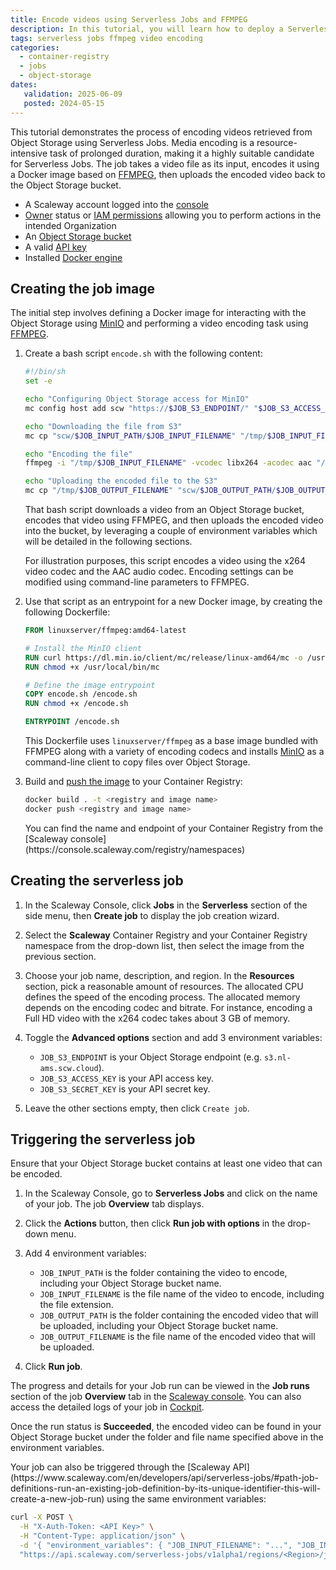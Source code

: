 ```yaml
---
title: Encode videos using Serverless Jobs and FFMPEG
description: In this tutorial, you will learn how to deploy a Serverless Job that encodes videos using FFMPEG
tags: serverless jobs ffmpeg video encoding
categories:
  - container-registry
  - jobs
  - object-storage
dates:
   validation: 2025-06-09
   posted: 2024-05-15
---
```




This tutorial demonstrates the process of encoding videos retrieved from Object Storage using Serverless Jobs. Media encoding is a resource-intensive task of prolonged duration, making it a highly suitable candidate for Serverless Jobs. The job takes a video file as its input, encodes it using a Docker image based on [FFMPEG](https://ffmpeg.org/), then uploads the encoded video back to the Object Storage bucket.

<Requirements />

- A Scaleway account logged into the [console](https://console.scaleway.com)
- [Owner](/iam/concepts/#owner) status or [IAM permissions](/iam/concepts/#permission) allowing you to perform actions in the intended Organization
- An [Object Storage bucket](/object-storage/how-to/create-a-bucket/)
- A valid [API key](/iam/how-to/create-api-keys/)
- Installed [Docker engine](https://docs.docker.com/engine/install/)


## Creating the job image

The initial step involves defining a Docker image for interacting with the Object Storage using [MinIO](https://min.io/) and performing a video encoding task using [FFMPEG](https://ffmpeg.org/).

1. Create a bash script `encode.sh` with the following content:
    ```bash
    #!/bin/sh
    set -e

    echo "Configuring Object Storage access for MinIO"
    mc config host add scw "https://$JOB_S3_ENDPOINT/" "$JOB_S3_ACCESS_KEY" "$JOB_S3_SECRET_KEY"

    echo "Downloading the file from S3"
    mc cp "scw/$JOB_INPUT_PATH/$JOB_INPUT_FILENAME" "/tmp/$JOB_INPUT_FILENAME"

    echo "Encoding the file"
    ffmpeg -i "/tmp/$JOB_INPUT_FILENAME" -vcodec libx264 -acodec aac "/tmp/$JOB_OUTPUT_FILENAME"

    echo "Uploading the encoded file to the S3"
    mc cp "/tmp/$JOB_OUTPUT_FILENAME" "scw/$JOB_OUTPUT_PATH/$JOB_OUTPUT_FILENAME"
    ```

    That bash script downloads a video from an Object Storage bucket, encodes that video using FFMPEG, and then uploads the encoded video into the bucket, by leveraging a couple of environment variables which will be detailed in the following sections.

    <Message type="note">
    For illustration purposes, this script encodes a video using the x264 video codec and the AAC audio codec. Encoding settings can be modified using command-line parameters to FFMPEG.
    </Message>

2. Use that script as an entrypoint for a new Docker image, by creating the following Dockerfile:
    ```dockerfile
    FROM linuxserver/ffmpeg:amd64-latest

    # Install the MinIO client
    RUN curl https://dl.min.io/client/mc/release/linux-amd64/mc -o /usr/local/bin/mc
    RUN chmod +x /usr/local/bin/mc

    # Define the image entrypoint
    COPY encode.sh /encode.sh
    RUN chmod +x /encode.sh

    ENTRYPOINT /encode.sh
    ```

    This Dockerfile uses `linuxserver/ffmpeg` as a base image bundled with FFMPEG along with a variety of encoding codecs and installs [MinIO](https://min.io/) as a command-line client to copy files over Object Storage.

3. Build and [push the image](/container-registry/how-to/push-images/) to your Container Registry:
    ```bash
    docker build . -t <registry and image name>
    docker push <registry and image name>
    ```
    <Message type="note">
    You can find the name and endpoint of your Container Registry from the [Scaleway console](https://console.scaleway.com/registry/namespaces)
    </Message>

## Creating the serverless job

1. In the Scaleway Console, click **Jobs** in the **Serverless** section of the side menu, then **Create job** to display the job creation wizard.

2. Select the **Scaleway** Container Registry and your Container Registry namespace from the drop-down list, then select the image from the previous section.

    <Lightbox image={image} alt="" />

3. Choose your job name, description, and region. In the **Resources** section, pick a reasonable amount of resources.
    <Message type="note">
    The allocated CPU defines the speed of the encoding process. The allocated memory depends on the encoding codec and bitrate. For instance, encoding a Full HD video with the x264 codec takes about 3 GB of memory.
    </Message>

4. Toggle the **Advanced options** section and add 3 environment variables:
    - `JOB_S3_ENDPOINT` is your Object Storage endpoint (e.g. `s3.nl-ams.scw.cloud`).
    - `JOB_S3_ACCESS_KEY` is your API access key.
    - `JOB_S3_SECRET_KEY` is your API secret key.

    <Lightbox image={image2} alt="" />

5. Leave the other sections empty, then click `Create job`.

## Triggering the serverless job

Ensure that your Object Storage bucket contains at least one video that can be encoded.

1. In the Scaleway Console, go to **Serverless Jobs** and click on the name of your job. The job **Overview** tab displays.
2. Click the **Actions** button, then click **Run job with options** in the drop-down menu.
3. Add 4 environment variables:
    - `JOB_INPUT_PATH` is the folder containing the video to encode, including your Object Storage bucket name.
    - `JOB_INPUT_FILENAME` is the file name of the video to encode, including the file extension.
    - `JOB_OUTPUT_PATH` is the folder containing the encoded video that will be uploaded, including your Object Storage bucket name.
    - `JOB_OUTPUT_FILENAME` is the file name of the encoded video that will be uploaded.

    <Lightbox image={image3} alt="" />

4. Click **Run job**.

The progress and details for your Job run can be viewed in the **Job runs** section of the job **Overview** tab in the [Scaleway console](https://console.scaleway.com). You can also access the detailed logs of your job in [Cockpit](/cockpit/quickstart/).

Once the run status is **Succeeded**, the encoded video can be found in your Object Storage bucket under the folder and file name specified above in the environment variables.

<Message type="note">
Your job can also be triggered through the [Scaleway API](https://www.scaleway.com/en/developers/api/serverless-jobs/#path-job-definitions-run-an-existing-job-definition-by-its-unique-identifier-this-will-create-a-new-job-run) using the same environment variables:

```bash
curl -X POST \
  -H "X-Auth-Token: <API Key>" \
  -H "Content-Type: application/json" \
  -d '{ "environment_variables": { "JOB_INPUT_FILENAME": "...", "JOB_INPUT_PATH" : "...", "JOB_OUTPUT_FILENAME" : "...", "JOB_OUTPUT_PATH" : "..." } }' \
  "https://api.scaleway.com/serverless-jobs/v1alpha1/regions/<Region>/job-definitions/<Job ID>/start"
```
</Message>